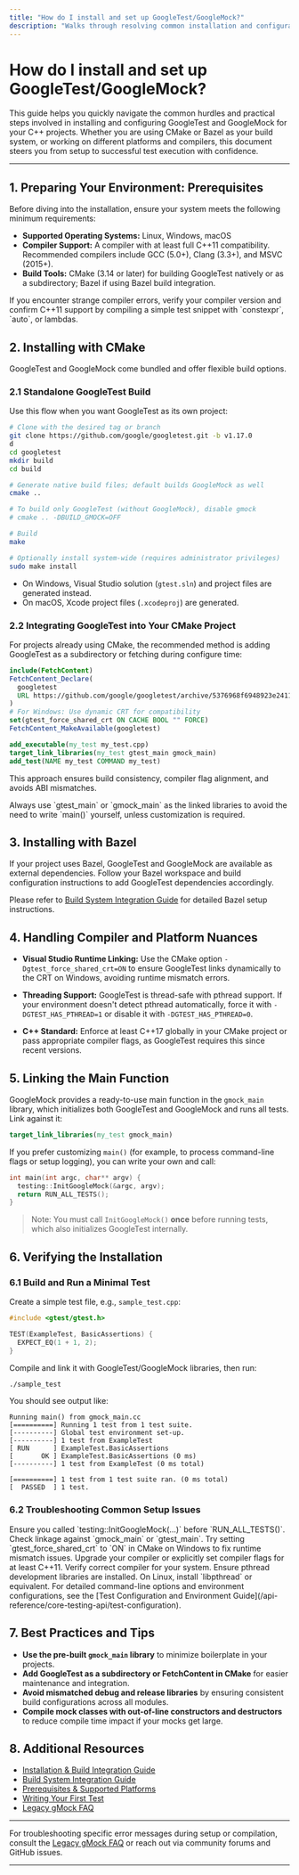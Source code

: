 ```yaml
---
title: "How do I install and set up GoogleTest/GoogleMock?"
description: "Walks through resolving common installation and configuration headaches, including CMake/Bazel setup, compiler requirements, and environment issues. Helps users get their tests building and running as quickly as possible."
---
```


# How do I install and set up GoogleTest/GoogleMock?

This guide helps you quickly navigate the common hurdles and practical steps involved in installing and configuring GoogleTest and GoogleMock for your C++ projects. Whether you are using CMake or Bazel as your build system, or working on different platforms and compilers, this document steers you from setup to successful test execution with confidence.

---

## 1. Preparing Your Environment: Prerequisites

Before diving into the installation, ensure your system meets the following minimum requirements:

- **Supported Operating Systems:** Linux, Windows, macOS
- **Compiler Support:** A compiler with at least full C++11 compatibility. Recommended compilers include GCC (5.0+), Clang (3.3+), and MSVC (2015+).
- **Build Tools:** CMake (3.14 or later) for building GoogleTest natively or as a subdirectory; Bazel if using Bazel build integration.

<Tip>
If you encounter strange compiler errors, verify your compiler version and confirm C++11 support by compiling a simple test snippet with `constexpr`, `auto`, or lambdas.
</Tip>

## 2. Installing with CMake

GoogleTest and GoogleMock come bundled and offer flexible build options.

### 2.1 Standalone GoogleTest Build

Use this flow when you want GoogleTest as its own project:

```bash
# Clone with the desired tag or branch
git clone https://github.com/google/googletest.git -b v1.17.0
d
cd googletest
mkdir build
cd build

# Generate native build files; default builds GoogleMock as well
cmake ..

# To build only GoogleTest (without GoogleMock), disable gmock
# cmake .. -DBUILD_GMOCK=OFF

# Build
make

# Optionally install system-wide (requires administrator privileges)
sudo make install
```

- On Windows, Visual Studio solution (`gtest.sln`) and project files are generated instead.
- On macOS, Xcode project files (`.xcodeproj`) are generated.

### 2.2 Integrating GoogleTest into Your CMake Project

For projects already using CMake, the recommended method is adding GoogleTest as a subdirectory or fetching during configure time:

```cmake
include(FetchContent)
FetchContent_Declare(
  googletest
  URL https://github.com/google/googletest/archive/5376968f6948923e2411081fd9372e71a59d8e77.zip
)
# For Windows: Use dynamic CRT for compatibility
set(gtest_force_shared_crt ON CACHE BOOL "" FORCE)
FetchContent_MakeAvailable(googletest)

add_executable(my_test my_test.cpp)
target_link_libraries(my_test gtest_main gmock_main)
add_test(NAME my_test COMMAND my_test)
```

This approach ensures build consistency, compiler flag alignment, and avoids ABI mismatches.

<Tip>
Always use `gtest_main` or `gmock_main` as the linked libraries to avoid the need to write `main()` yourself, unless customization is required.
</Tip>

## 3. Installing with Bazel

If your project uses Bazel, GoogleTest and GoogleMock are available as external dependencies. Follow your Bazel workspace and build configuration instructions to add GoogleTest dependencies accordingly.

Please refer to [Build System Integration Guide](/guides/practical-integrations/build-system-integration) for detailed Bazel setup instructions.

## 4. Handling Compiler and Platform Nuances

- **Visual Studio Runtime Linking:**
  Use the CMake option `-Dgtest_force_shared_crt=ON` to ensure GoogleTest links dynamically to the CRT on Windows, avoiding runtime mismatch errors.

- **Threading Support:**
  GoogleTest is thread-safe with pthread support. If your environment doesn't detect pthread automatically, force it with `-DGTEST_HAS_PTHREAD=1` or disable it with `-DGTEST_HAS_PTHREAD=0`.

- **C++ Standard:**
  Enforce at least C++17 globally in your CMake project or pass appropriate compiler flags, as GoogleTest requires this since recent versions.

## 5. Linking the Main Function

GoogleMock provides a ready-to-use main function in the `gmock_main` library, which initializes both GoogleTest and GoogleMock and runs all tests. Link against it:

```cmake
target_link_libraries(my_test gmock_main)
```

If you prefer customizing `main()` (for example, to process command-line flags or setup logging), you can write your own and call:

```cpp
int main(int argc, char** argv) {
  testing::InitGoogleMock(&argc, argv);
  return RUN_ALL_TESTS();
}
```

> Note: You must call `InitGoogleMock()` **once** before running tests, which also initializes GoogleTest internally.

## 6. Verifying the Installation

### 6.1 Build and Run a Minimal Test

Create a simple test file, e.g., `sample_test.cpp`:

```cpp
#include <gtest/gtest.h>

TEST(ExampleTest, BasicAssertions) {
  EXPECT_EQ(1 + 1, 2);
}
```

Compile and link it with GoogleTest/GoogleMock libraries, then run:

```bash
./sample_test
```

You should see output like:

```
Running main() from gmock_main.cc
[==========] Running 1 test from 1 test suite.
[----------] Global test environment set-up.
[----------] 1 test from ExampleTest
[ RUN      ] ExampleTest.BasicAssertions
[       OK ] ExampleTest.BasicAssertions (0 ms)
[----------] 1 test from ExampleTest (0 ms total)

[==========] 1 test from 1 test suite ran. (0 ms total)
[  PASSED  ] 1 test.
```

### 6.2 Troubleshooting Common Setup Issues

<AccordionGroup title="Common Installation and Setup Problems">
<Accordion title="Tests Not Being Discovered or Run">
Ensure you called `testing::InitGoogleMock(...)` before `RUN_ALL_TESTS()`. Check linkage against `gmock_main` or `gtest_main`.
</Accordion>
<Accordion title="Linker Errors Related to Runtime Libraries">
Try setting `gtest_force_shared_crt` to `ON` in CMake on Windows to fix runtime mismatch issues.
</Accordion>
<Accordion title="Compiler Version or Flags Not Supported">
Upgrade your compiler or explicitly set compiler flags for at least C++11. Verify correct compiler for your system.
</Accordion>
<Accordion title="Missing Pthreads on Unix-like OSes">
Ensure pthread development libraries are installed. On Linux, install `libpthread` or equivalent.
</Accordion>
</AccordionGroup>

<Tip>
For detailed command-line options and environment configurations, see the [Test Configuration and Environment Guide](/api-reference/core-testing-api/test-configuration).
</Tip>

## 7. Best Practices and Tips

- **Use the pre-built `gmock_main` library** to minimize boilerplate in your projects.
- **Add GoogleTest as a subdirectory or FetchContent in CMake** for easier maintenance and integration.
- **Avoid mismatched debug and release libraries** by ensuring consistent build configurations across all modules.
- **Compile mock classes with out-of-line constructors and destructors** to reduce compile time impact if your mocks get large.

## 8. Additional Resources

- [Installation & Build Integration Guide](/getting_started/essentials_setup/installation)
- [Build System Integration Guide](/guides/practical-integrations/build-system-integration)
- [Prerequisites & Supported Platforms](/getting_started/essentials_setup/prerequisites)
- [Writing Your First Test](/guides/getting-started/writing-your-first-test)
- [Legacy gMock FAQ](https://google.github.io/googletest/gmock_faq.html)

---

For troubleshooting specific error messages during setup or compilation, consult the [Legacy gMock FAQ](https://google.github.io/googletest/gmock_faq.html) or reach out via community forums and GitHub issues.


---